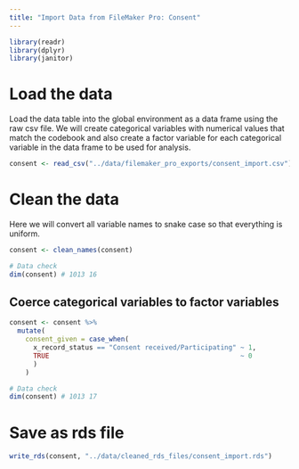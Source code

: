 ```yaml
---
title: "Import Data from FileMaker Pro: Consent"
---
```



```r
library(readr)
library(dplyr)
library(janitor)
```
# Load the data

Load the data table into the global environment as a data frame using the raw csv file. We will create categorical variables with numerical values that match the codebook and also create a factor variable for each categorical variable in the data frame to be used for analysis.

```r
consent <- read_csv("../data/filemaker_pro_exports/consent_import.csv")
```

# Clean the data

Here we will convert all variable names to snake case so that everything is uniform.

```r
consent <- clean_names(consent)
```

```r
# Data check
dim(consent) # 1013 16
```

## Coerce categorical variables to factor variables

```r
consent <- consent %>%
  mutate(
    consent_given = case_when(
      x_record_status == "Consent received/Participating" ~ 1,
      TRUE                                                ~ 0
      )
    )
```


```r
# Data check
dim(consent) # 1013 17
```

# Save as rds file

```r
write_rds(consent, "../data/cleaned_rds_files/consent_import.rds")

```
